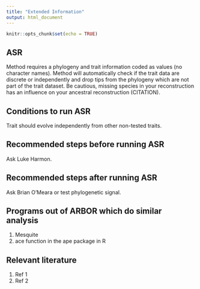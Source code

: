 ```yaml
---
title: "Extended Information"
output: html_document
---
```


```r
knitr::opts_chunk$set(echo = TRUE)
```

## ASR

Method requires a phylogeny and trait information coded as values (no character names).  Method will automatically check if the trait data are discrete or independently and drop tips from the phylogeny which are not part of the trait dataset. Be cautious, missing species in your reconstruction has an influence on your ancestral reconstruction (CITATION).

## Conditions to run ASR

Trait should evolve independently from other non-tested traits.

## Recommended steps before running ASR

Ask Luke Harmon.

## Recommended steps after running ASR

Ask Brian O'Meara or test phylogenetic signal.

## Programs out of ARBOR which do similar analysis

1. Mesquite
2. ace function in the ape package in R 

## Relevant literature

1. Ref 1
2. Ref 2

